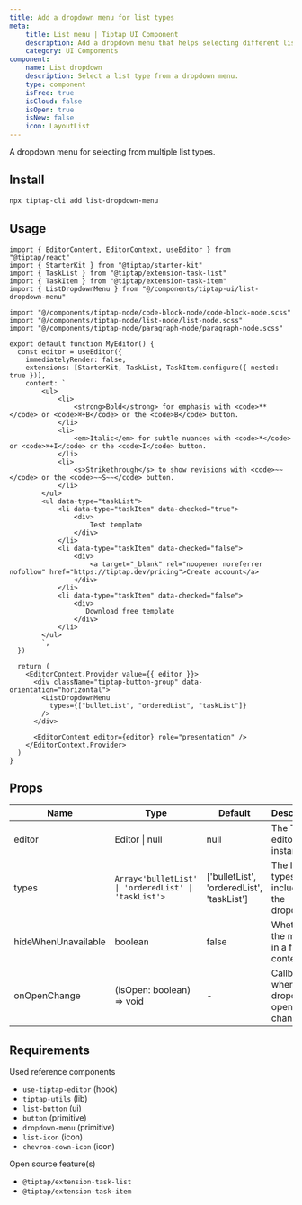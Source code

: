 ```yaml
---
title: Add a dropdown menu for list types
meta:
    title: List menu | Tiptap UI Component
    description: Add a dropdown menu that helps selecting different list types in your Tiptap editor. More in the docs.
    category: UI Components
component:
    name: List dropdown
    description: Select a list type from a dropdown menu.
    type: component
    isFree: true
    isCloud: false
    isOpen: true
    isNew: false
    icon: LayoutList
---
```


A dropdown menu for selecting from multiple list types.

<CodeDemo isScrollable src="https://template.tiptap.dev/preview/tiptap-ui/list-dropdown-menu" />

## Install

```bash
npx tiptap-cli add list-dropdown-menu
```

## Usage

```tsx
import { EditorContent, EditorContext, useEditor } from "@tiptap/react"
import { StarterKit } from "@tiptap/starter-kit"
import { TaskList } from "@tiptap/extension-task-list"
import { TaskItem } from "@tiptap/extension-task-item"
import { ListDropdownMenu } from "@/components/tiptap-ui/list-dropdown-menu"

import "@/components/tiptap-node/code-block-node/code-block-node.scss"
import "@/components/tiptap-node/list-node/list-node.scss"
import "@/components/tiptap-node/paragraph-node/paragraph-node.scss"

export default function MyEditor() {
  const editor = useEditor({
    immediatelyRender: false,
    extensions: [StarterKit, TaskList, TaskItem.configure({ nested: true })],
    content: `
        <ul>
            <li>
                <strong>Bold</strong> for emphasis with <code>**</code> or <code>⌘+B</code> or the <code>B</code> button.
            </li>
            <li>
                <em>Italic</em> for subtle nuances with <code>*</code> or <code>⌘+I</code> or the <code>I</code> button.
            </li>
            <li>
                <s>Strikethrough</s> to show revisions with <code>~~</code> or the <code>~~S~~</code> button.
            </li>
        </ul>
        <ul data-type="taskList">
            <li data-type="taskItem" data-checked="true">
                <div>
                    Test template
                </div>
            </li>
            <li data-type="taskItem" data-checked="false">
                <div>
                    <a target="_blank" rel="noopener noreferrer nofollow" href="https://tiptap.dev/pricing">Create account</a>
                </div>
            </li>
            <li data-type="taskItem" data-checked="false">
                <div>
                   Download free template
                </div>
            </li>
        </ul>
        `,
  })

  return (
    <EditorContext.Provider value={{ editor }}>
      <div className="tiptap-button-group" data-orientation="horizontal">
        <ListDropdownMenu
          types={["bulletList", "orderedList", "taskList"]}
        />
      </div>

      <EditorContent editor={editor} role="presentation" />
    </EditorContext.Provider>
  )
}
```

## Props

| Name                | Type                                               | Default                                   | Description                               |
| ------------------- | -------------------------------------------------- | ----------------------------------------- | ----------------------------------------- |
| editor              | Editor \| null                                     | null                                      | The Tiptap editor instance                |
| types               | `Array<'bulletList' \| 'orderedList' \| 'taskList'>` | ['bulletList', 'orderedList', 'taskList'] | The list types to include in the dropdown |
| hideWhenUnavailable | boolean                                            | false                                     | Whether the menu is in a floating context |
| onOpenChange        | (isOpen: boolean) => void                          | -                                         | Callback when dropdown open state changes |

## Requirements

Used reference components

- `use-tiptap-editor` (hook)
- `tiptap-utils` (lib)
- `list-button` (ui)
- `button` (primitive)
- `dropdown-menu` (primitive)
- `list-icon` (icon)
- `chevron-down-icon` (icon)

Open source feature(s)

- `@tiptap/extension-task-list`
- `@tiptap/extension-task-item`